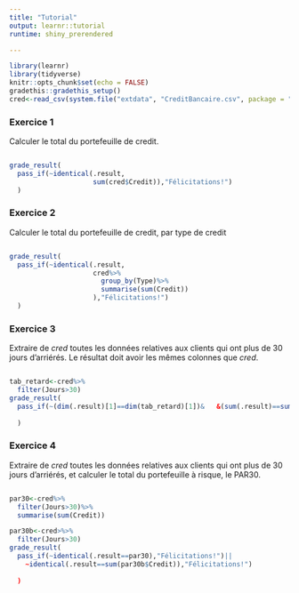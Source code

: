 ```yaml
---
title: "Tutorial"
output: learnr::tutorial
runtime: shiny_prerendered

---
```


```r
library(learnr)
library(tidyverse)
knitr::opts_chunk$set(echo = FALSE)
gradethis::gradethis_setup()
cred<-read_csv(system.file("extdata", "CreditBancaire.csv", package = "ApprendreR"))

```




### Exercice 1

Calculer le total du portefeuille de credit.

```r

```

```r
grade_result(
  pass_if(~identical(.result, 
                     sum(cred$Credit)),"Félicitations!")
  )
```

### Exercice 2

Calculer le total du portefeuille de credit, par type de credit

```r

```

```r
grade_result(
  pass_if(~identical(.result,
                     cred%>%
                       group_by(Type)%>%
                       summarise(sum(Credit))
                     ),"Félicitations!")
  )
```

### Exercice 3

Extraire de *cred* toutes les données relatives aux clients qui ont plus de 30 jours d'arriérés. Le résultat doit avoir les mêmes colonnes que *cred*.

```r

```

```r
tab_retard<-cred%>%
  filter(Jours>30)
grade_result(
  pass_if(~(dim(.result)[1]==dim(tab_retard)[1])&   &(sum(.result)==sum(tab_retard$Credit)),"Félicitations!")
  
  )
```


### Exercice 4

Extraire de *cred* toutes les données relatives aux clients qui ont plus de 30 jours d'arriérés, et calculer le total du portefeuille à risque, le PAR30. 

```r

```

```r
par30<-cred%>%
  filter(Jours>30)%>%
  summarise(sum(Credit))

par30b<-cred>%>%
  filter(Jours>30)
grade_result(
  pass_if(~identical(.result==par30),"Félicitations!")||
    ~identical(.result==sum(par30b$Credit)),"Félicitations!")
                     
  )
```
